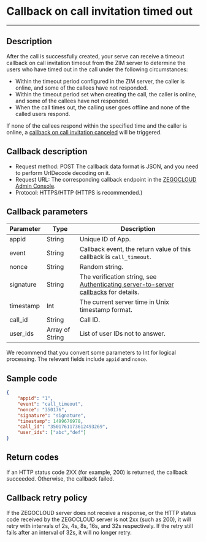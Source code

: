 
# Callback on call invitation timed out

- - -

## Description

After the call is successfully created, your serve can receive a timeout callback on call invitation timeout from the ZIM server to determine the users who have timed out in the call under the following circumstances:
- Within the timeout period configured in the ZIM server, the caller is online, and some of the callees have not responded.
- Within the timeout period set when creating the call, the caller is online, and some of the callees have not responded.
- When the call times out, the calling user goes offline and none of the called users respond.

<Note title="Note">

If none of the callees respond within the specified time and the caller is online, a [callback on call invitation canceled](./Call%20invitation%20canceled.mdx) will be triggered.
</Note>

## Callback description

- Request method: POST
  <Note title="Note">
  The callback data format is JSON, and you need to perform UrlDecode decoding on it.
  </Note>
- Request URL: The corresponding callback endpoint in the [ZEGOCLOUD Admin Console](https://console.zegocloud.com). 
- Protocol: HTTPS/HTTP (HTTPS is recommended.)

## Callback parameters

| Parameter | Type | Description |
| -- | -- | -- |
| appid | String | Unique ID of App. |
| event | String | Callback event, the return value of this callback is `call_timeout`. |
| nonce | String | Random string. |
| signature | String | The verification string, see [Authenticating server-to-server callbacks](./Authenticating%20server-to-server%20callbacks.mdx) for details. |
| timestamp | Int | The current server time in Unix timestamp format. |
| call_id | String | Call ID. |
| user_ids | Array of String | List of user IDs not to answer. |

<Note title="Note">

We recommend that you convert some parameters to Int for logical processing. The relevant fields include `appid` and `nonce`.
</Note>

## Sample code

```json
{
    "appid": "1",
    "event": "call_timeout",
    "nonce": "350176",
    "signature": "signature",
    "timestamp": 1499676978,
    "call_id": "3501761173612493269",
    "user_ids": ["abc","def"]
}
```

## Return codes

If an HTTP status code 2XX (for example, 200) is returned, the callback succeeded. Otherwise, the callback failed.

## Callback retry policy

If the ZEGOCLOUD server does not receive a response, or the HTTP status code received by the ZEGOCLOUD server is not 2xx (such as 200), it will retry with intervals of 2s, 4s, 8s, 16s, and 32s respectively. If the retry still fails after an interval of 32s, it will no longer retry.
